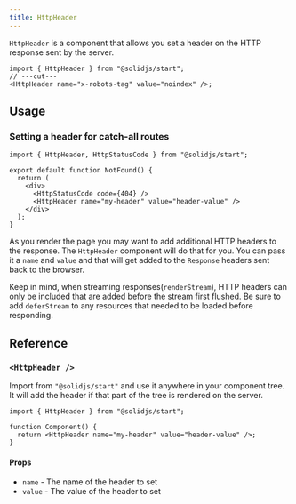 ```yaml
---
title: HttpHeader
---
```


`HttpHeader` is a component that allows you set a header on the HTTP response sent by the server.

<div class="text-lg">

```tsx twoslash
import { HttpHeader } from "@solidjs/start";
// ---cut---
<HttpHeader name="x-robots-tag" value="noindex" />;
```

</div>

<table-of-contents></table-of-contents>

## Usage

### Setting a header for catch-all routes

```tsx twoslash filename="routes/*404.tsx"
import { HttpHeader, HttpStatusCode } from "@solidjs/start";

export default function NotFound() {
  return (
    <div>
      <HttpStatusCode code={404} />
      <HttpHeader name="my-header" value="header-value" />
    </div>
  );
}
```

As you render the page you may want to add additional HTTP headers to the response. The `HttpHeader` component will do that for you. You can pass it a `name` and `value` and that will get added to the `Response` headers sent back to the browser.

Keep in mind, when streaming responses(`renderStream`), HTTP headers can only be included that are added before the stream first flushed. Be sure to add `deferStream` to any resources that needed to be loaded before responding.

## Reference

### `<HttpHeader />`

Import from `"@solidjs/start"` and use it anywhere in your component tree. It will add the header if that part of the tree is rendered on the server.

```tsx twoslash
import { HttpHeader } from "@solidjs/start";

function Component() {
  return <HttpHeader name="my-header" value="header-value" />;
}
```

#### Props

- `name` - The name of the header to set
- `value` - The value of the header to set
